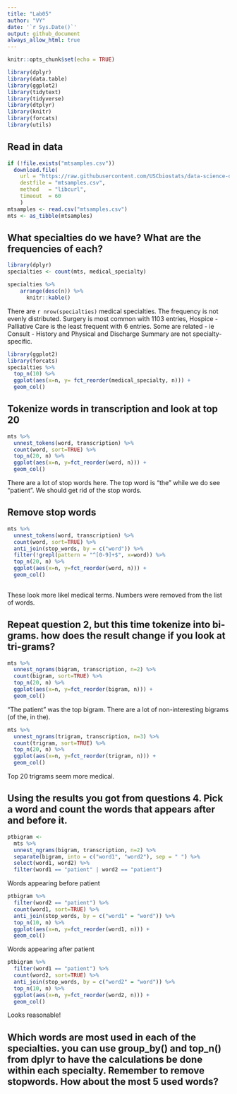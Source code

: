 ```yaml
---
title: "Lab05"
author: "VY"
date: '`r Sys.Date()`'
output: github_document
always_allow_html: true 
---
```


```r
knitr::opts_chunk$set(echo = TRUE)
```

```r
library(dplyr)
library(data.table)
library(ggplot2)
library(tidytext)
library(tidyverse)
library(dtplyr)
library(knitr)
library(forcats)
library(utils)
```
## Read in data
```r
if (!file.exists("mtsamples.csv"))
  download.file(
    url = "https://raw.githubusercontent.com/USCbiostats/data-science-data/master/00_mtsamples/mtsamples.csv",
    destfile = "mtsamples.csv",
    method   = "libcurl",
    timeout  = 60
    )
mtsamples <- read.csv("mtsamples.csv")
mts <- as_tibble(mtsamples)
```
## What specialties do we have? What are the frequencies of each?
```r
library(dplyr)
specialties <- count(mts, medical_specialty)

specialties %>%
    arrange(desc(n)) %>% 
      knitr::kable()
```
There are `r nrow(specialties)` medical specialties. The frequency is not evenly distributed. Surgery is most common with 1103 entries, Hospice - Palliative Care is the least frequent with 6 entries. Some are related - ie Consult - History and Physical and Discharge Summary are not specialty-specific. 
```r
library(ggplot2)
library(forcats)
specialties %>% 
  top_n(10) %>%
  ggplot(aes(x=n, y= fct_reorder(medical_specialty, n))) +
  geom_col()
```
## Tokenize words in transcription and look at top 20
```r
mts %>%
  unnest_tokens(word, transcription) %>%
  count(word, sort=TRUE) %>%
  top_n(20, n) %>%
  ggplot(aes(x=n, y=fct_reorder(word, n))) +
  geom_col()
```
There are a lot of stop words here. The top word is "the" while we do see "patient". We should get rid of the stop words.

## Remove stop words
```r
mts %>%
  unnest_tokens(word, transcription) %>%
  count(word, sort=TRUE) %>%
  anti_join(stop_words, by = c("word")) %>%
  filter(!grepl(pattern = "^[0-9]+$", x=word)) %>%
  top_n(20, n) %>%
  ggplot(aes(x=n, y=fct_reorder(word, n))) +
  geom_col()
  
```
These look more likel medical terms. Numbers were removed from the list of words.

## Repeat question 2, but this time tokenize into bi-grams. how does the result change if you look at tri-grams?
```r
mts %>%
  unnest_ngrams(bigram, transcription, n=2) %>%
  count(bigram, sort=TRUE) %>%
  top_n(20, n) %>%
  ggplot(aes(x=n, y=fct_reorder(bigram, n))) +
  geom_col()


```
"The patient" was the top bigram. There are a lot of non-interesting bigrams (of the, in the).

```r
mts %>%
  unnest_ngrams(trigram, transcription, n=3) %>%
  count(trigram, sort=TRUE) %>%
  top_n(20, n) %>%
  ggplot(aes(x=n, y=fct_reorder(trigram, n))) +
  geom_col()
```
Top 20 trigrams seem more medical.

## Using the results you got from questions 4. Pick a word and count the words that appears after and before it.
```r
ptbigram <- 
  mts %>%
  unnest_ngrams(bigram, transcription, n=2) %>%
  separate(bigram, into = c("word1", "word2"), sep = " ") %>%
  select(word1, word2) %>%
  filter(word1 == "patient" | word2 == "patient")
```

Words appearing before patient
```r
ptbigram %>%
  filter(word2 == "patient") %>%
  count(word1, sort=TRUE) %>%
  anti_join(stop_words, by = c("word1" = "word")) %>%
  top_n(10, n) %>%
  ggplot(aes(x=n, y=fct_reorder(word1, n))) +
  geom_col()
```
Words appearing after patient
```r
ptbigram %>%
  filter(word1 == "patient") %>%
  count(word2, sort=TRUE) %>%
  anti_join(stop_words, by = c("word2" = "word")) %>%
  top_n(10, n) %>%
  ggplot(aes(x=n, y=fct_reorder(word2, n))) +
  geom_col()
```
Looks reasonable!

## Which words are most used in each of the specialties. you can use group_by() and top_n() from dplyr to have the calculations be done within each specialty. Remember to remove stopwords. How about the most 5 used words?
